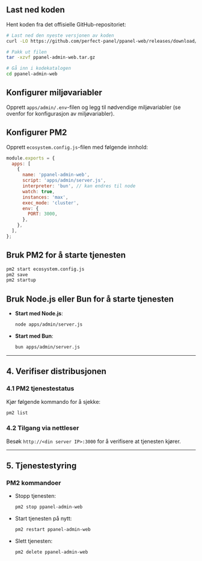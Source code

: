 ## Last ned koden

Hent koden fra det offisielle GitHub-repositoriet:

```bash
# Last ned den nyeste versjonen av koden
curl -LO https://github.com/perfect-panel/ppanel-web/releases/download/v1.0.0/ppanel-admin-web.tar.gz

# Pakk ut filen
tar -xzvf ppanel-admin-web.tar.gz

# Gå inn i kodekatalogen
cd ppanel-admin-web
```

## Konfigurer miljøvariabler

Opprett `apps/admin/.env`-filen og legg til nødvendige miljøvariabler (se ovenfor for konfigurasjon av miljøvariabler).

## Konfigurer PM2

Opprett `ecosystem.config.js`-filen med følgende innhold:

```javascript
module.exports = {
  apps: [
    {
      name: 'ppanel-admin-web',
      script: 'apps/admin/server.js',
      interpreter: 'bun', // kan endres til node
      watch: true,
      instances: 'max',
      exec_mode: 'cluster',
      env: {
        PORT: 3000,
      },
    },
  ],
};
```

## Bruk PM2 for å starte tjenesten

```bash
pm2 start ecosystem.config.js
pm2 save
pm2 startup
```

## Bruk Node.js eller Bun for å starte tjenesten

- **Start med Node.js**:

  ```bash
  node apps/admin/server.js
  ```

- **Start med Bun**:

  ```bash
  bun apps/admin/server.js
  ```

---

## **4. Verifiser distribusjonen**

### **4.1 PM2 tjenestestatus**

Kjør følgende kommando for å sjekke:

```bash
pm2 list
```

### **4.2 Tilgang via nettleser**

Besøk `http://<din server IP>:3000` for å verifisere at tjenesten kjører.

---

## **5. Tjenestestyring**

### **PM2 kommandoer**

- Stopp tjenesten:

  ```bash
  pm2 stop ppanel-admin-web
  ```

- Start tjenesten på nytt:

  ```bash
  pm2 restart ppanel-admin-web
  ```

- Slett tjenesten:

  ```bash
  pm2 delete ppanel-admin-web
  ```


<Giscus />
